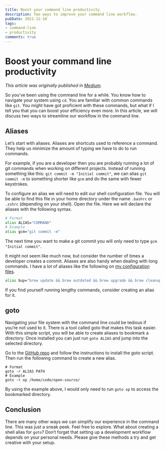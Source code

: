 ```yaml
---
title: Boost your command line productivity
description: Two ways to improve your command line workflow.
pubDate: 2021-12-10
tags:
- command-line
- productivity
comments: true
---
```


# Boost your command line productivity

_This article was originally published in
[Medium](https://medium.com/@piero-vic/boost-your-command-line-productivity-20eaf2ac2ff9)._

So you’ve been using the command line for a while. You know how to navigate your system using `cd`. You are familiar
with common commands like `git`. You might have got proficient with these commands, but what if I tell you that you can
boost your efficiency even more. In this article, we will discuss two ways to streamline our workflow in the command
line.

## Aliases

Let’s start with aliases. Aliases are shortcuts used to reference a command. They help us minimize the amount of typing
we have to do to run commands.

For example, if you are a developer then you are probably running a lot of git commands when working on different
projects. Instead of running something like this: `git commit -m "Initial commit"`, we can alias `git commit -m` to
something shorter like `gcm` and do the same with fewer keystrokes.

To configure an alias we will need to edit our shell configuration file. You will be able to find this file in your home
directory under the name `.bashrc` or `.zshrc` (depending on your shell). Open the file. Here we will declare the
aliases with the following syntax.

```bash
# Format
alias ALIAS="COMMAND"
# Example
alias gcm="git commit -m"
```

The next time you want to make a git commit you will only need to type `gcm "Initial commit"`.

It might not seem like much now, but consider the number of times a developer creates a commit. Aliases are also handy
when dealing with long commands. I have a lot of aliases like the following on
[my configuration files](https://github.com/piero-vic/dotfiles).

```bash
alias bup="brew update && brew outdated && brew upgrade && brew cleanup"
```

If you find yourself running lengthy commands, consider creating an alias for it.

## goto

Navigating your file system with the command line could be tedious if you’re not used to it. There is a tool called goto
that makes this task easier. With this simple script, you will be able to create aliases to bookmark a directory. Once
installed you can just run `goto ALIAS` and jump into the selected directory.

Go to the [GitHub repo](https://github.com/iridakos/goto) and follow the instructions to install the goto script. Then
run the following command to create a new alias.

```shell
# Format
goto -r ALIAS PATH
# Example
goto -r op /home/code/open-source/
```

By using the example above, I would only need to run `goto op` to access the bookmarked directory.

## Conclusion

There are many other ways we can simplify our experience in the command line. This was just a sneak peek. Feel free to
explore. What about creating a shell alias for `goto`? Don’t forget that setting up a development workflow depends on
your personal needs. Please give these methods a try and get creative with your setup.